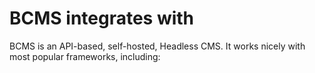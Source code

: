 
# BCMS integrates with

BCMS is an API-based, self-hosted, Headless CMS. It works nicely with most popular frameworks, including:

<Libraries />
